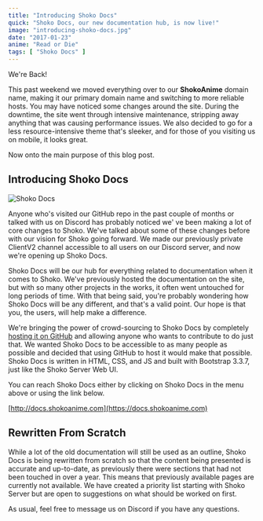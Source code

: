 ```yaml
---
title: "Introducing Shoko Docs"
quick: "Shoko Docs, our new documentation hub, is now live!"
image: "introducing-shoko-docs.jpg"
date: "2017-01-23"
anime: "Read or Die"
tags: [ "Shoko Docs" ]
---
```


We're Back!

This past weekend we moved everything over to our **ShokoAnime** domain name, making it our primary domain name and
switching to more reliable hosts. You may have noticed some changes around the site. During the downtime, the site went
through intensive maintenance, stripping away anything that was causing performance issues. We also decided to go for a
less resource-intensive theme that's sleeker, and for those of you visiting us on mobile, it looks great.

Now onto the main purpose of this blog post.

## Introducing Shoko Docs

![Shoko Docs](/images/blog/introducing-shoko-docs-index.jpg)

Anyone who's visited our GitHub repo in the past couple of months or talked with us on Discord has probably noticed we'
ve been making a lot of core changes to Shoko. We've talked about some of these changes before with our vision for Shoko
going forward. We made our previously private ClientV2 channel accessible to all users on our Discord server, and now
we're opening up Shoko Docs.

Shoko Docs will be our hub for everything related to documentation when it comes to Shoko. We've previously hosted the
documentation on the site, but with so many other projects in the works, it often went untouched for long periods of
time. With that being said, you're probably wondering how Shoko Docs will be any different, and that's a valid point.
Our hope is that you, the users, will help make a difference.

We're bringing the power of crowd-sourcing to Shoko Docs by
completely [hosting it on GitHub](https://github.com/ShokoAnime/ShokoDocs) and allowing anyone who wants to contribute
to do just that. We wanted Shoko Docs to be accessible to as many people as possible and decided that using GitHub to
host it would make that possible. Shoko Docs is written in HTML, CSS, and JS and built with Bootstrap 3.3.7, just like
the Shoko Server Web UI.

You can reach Shoko Docs either by clicking on Shoko Docs in the menu above or using the link below.

[http://docs.shokoanime.com](https://docs.shokoanime.com)

## Rewritten From Scratch

While a lot of the old documentation will still be used as an outline, Shoko Docs is being rewritten from scratch so
that the content being presented is accurate and up-to-date, as previously there were sections that had not been touched
in over a year. This means that previously available pages are currently not available. We have created a priority list
starting with Shoko Server but are open to suggestions on what should be worked on first.

As usual, feel free to message us on Discord if you have any questions.
